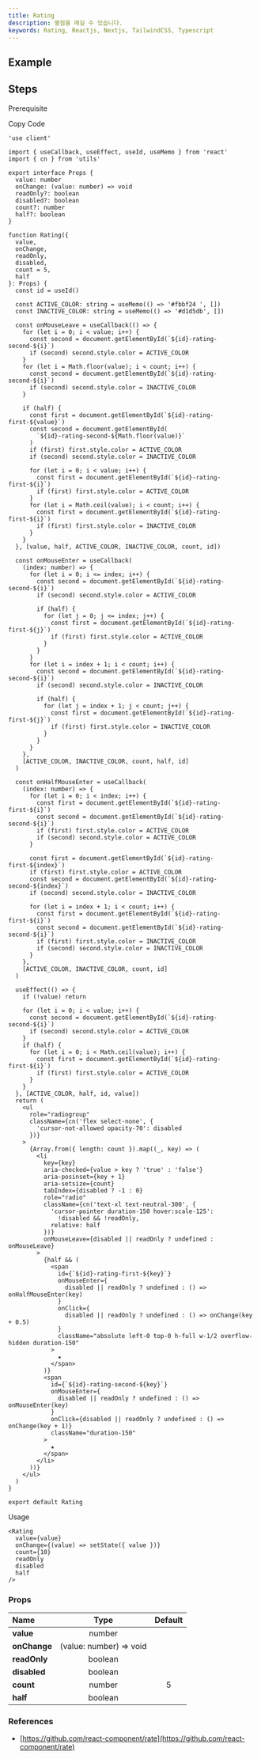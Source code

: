 ```yaml
---
title: Rating
description: 별점을 매길 수 있습니다.
keywords: Rating, Reactjs, Nextjs, TailwindCSS, Typescript
---
```


## Example

<Storybook url="https://workshop.kidow.me/?path=/docs/components-rating-v1--docs" />

## Steps

<Steps>

<Step>Prerequisite</Step>

<Blocks>
  <LinkBlock icon="utils" name="cn" slug="/utils/cn" />
</Blocks>

<Step>Copy Code</Step>

```tsx title="components/Rating/index.tsx"
'use client'

import { useCallback, useEffect, useId, useMemo } from 'react'
import { cn } from 'utils'

export interface Props {
  value: number
  onChange: (value: number) => void
  readOnly?: boolean
  disabled?: boolean
  count?: number
  half?: boolean
}

function Rating({
  value,
  onChange,
  readOnly,
  disabled,
  count = 5,
  half
}: Props) {
  const id = useId()

  const ACTIVE_COLOR: string = useMemo(() => '#fbbf24 ', [])
  const INACTIVE_COLOR: string = useMemo(() => '#d1d5db', [])

  const onMouseLeave = useCallback(() => {
    for (let i = 0; i < value; i++) {
      const second = document.getElementById(`${id}-rating-second-${i}`)
      if (second) second.style.color = ACTIVE_COLOR
    }
    for (let i = Math.floor(value); i < count; i++) {
      const second = document.getElementById(`${id}-rating-second-${i}`)
      if (second) second.style.color = INACTIVE_COLOR
    }

    if (half) {
      const first = document.getElementById(`${id}-rating-first-${value}`)
      const second = document.getElementById(
        `${id}-rating-second-${Math.floor(value)}`
      )
      if (first) first.style.color = ACTIVE_COLOR
      if (second) second.style.color = INACTIVE_COLOR

      for (let i = 0; i < value; i++) {
        const first = document.getElementById(`${id}-rating-first-${i}`)
        if (first) first.style.color = ACTIVE_COLOR
      }
      for (let i = Math.ceil(value); i < count; i++) {
        const first = document.getElementById(`${id}-rating-first-${i}`)
        if (first) first.style.color = INACTIVE_COLOR
      }
    }
  }, [value, half, ACTIVE_COLOR, INACTIVE_COLOR, count, id])

  const onMouseEnter = useCallback(
    (index: number) => {
      for (let i = 0; i <= index; i++) {
        const second = document.getElementById(`${id}-rating-second-${i}`)
        if (second) second.style.color = ACTIVE_COLOR

        if (half) {
          for (let j = 0; j <= index; j++) {
            const first = document.getElementById(`${id}-rating-first-${j}`)
            if (first) first.style.color = ACTIVE_COLOR
          }
        }
      }
      for (let i = index + 1; i < count; i++) {
        const second = document.getElementById(`${id}-rating-second-${i}`)
        if (second) second.style.color = INACTIVE_COLOR

        if (half) {
          for (let j = index + 1; j < count; j++) {
            const first = document.getElementById(`${id}-rating-first-${j}`)
            if (first) first.style.color = INACTIVE_COLOR
          }
        }
      }
    },
    [ACTIVE_COLOR, INACTIVE_COLOR, count, half, id]
  )

  const onHalfMouseEnter = useCallback(
    (index: number) => {
      for (let i = 0; i < index; i++) {
        const first = document.getElementById(`${id}-rating-first-${i}`)
        const second = document.getElementById(`${id}-rating-second-${i}`)
        if (first) first.style.color = ACTIVE_COLOR
        if (second) second.style.color = ACTIVE_COLOR
      }

      const first = document.getElementById(`${id}-rating-first-${index}`)
      if (first) first.style.color = ACTIVE_COLOR
      const second = document.getElementById(`${id}-rating-second-${index}`)
      if (second) second.style.color = INACTIVE_COLOR

      for (let i = index + 1; i < count; i++) {
        const first = document.getElementById(`${id}-rating-first-${i}`)
        const second = document.getElementById(`${id}-rating-second-${i}`)
        if (first) first.style.color = INACTIVE_COLOR
        if (second) second.style.color = INACTIVE_COLOR
      }
    },
    [ACTIVE_COLOR, INACTIVE_COLOR, count, id]
  )

  useEffect(() => {
    if (!value) return

    for (let i = 0; i < value; i++) {
      const second = document.getElementById(`${id}-rating-second-${i}`)
      if (second) second.style.color = ACTIVE_COLOR
    }
    if (half) {
      for (let i = 0; i < Math.ceil(value); i++) {
        const first = document.getElementById(`${id}-rating-first-${i}`)
        if (first) first.style.color = ACTIVE_COLOR
      }
    }
  }, [ACTIVE_COLOR, half, id, value])
  return (
    <ul
      role="radiogroup"
      className={cn('flex select-none', {
        'cursor-not-allowed opacity-70': disabled
      })}
    >
      {Array.from({ length: count }).map((_, key) => (
        <li
          key={key}
          aria-checked={value > key ? 'true' : 'false'}
          aria-posinset={key + 1}
          aria-setsize={count}
          tabIndex={disabled ? -1 : 0}
          role="radio"
          className={cn('text-xl text-neutral-300', {
            'cursor-pointer duration-150 hover:scale-125':
              !disabled && !readOnly,
            relative: half
          })}
          onMouseLeave={disabled || readOnly ? undefined : onMouseLeave}
        >
          {half && (
            <span
              id={`${id}-rating-first-${key}`}
              onMouseEnter={
                disabled || readOnly ? undefined : () => onHalfMouseEnter(key)
              }
              onClick={
                disabled || readOnly ? undefined : () => onChange(key + 0.5)
              }
              className="absolute left-0 top-0 h-full w-1/2 overflow-hidden duration-150"
            >
              ★
            </span>
          )}
          <span
            id={`${id}-rating-second-${key}`}
            onMouseEnter={
              disabled || readOnly ? undefined : () => onMouseEnter(key)
            }
            onClick={disabled || readOnly ? undefined : () => onChange(key + 1)}
            className="duration-150"
          >
            ★
          </span>
        </li>
      ))}
    </ul>
  )
}

export default Rating
```

<Step>Usage</Step>

```tsx
<Rating
  value={value}
  onChange={(value) => setState({ value })}
  count={10}
  readOnly
  disabled
  half
/>
```

</Steps>

### Props

| Name                     |          Type           | Default |
| :----------------------- | :---------------------: | :-----: |
| **value**<Required />    |         number          |         |
| **onChange**<Required /> | (value: number) => void |         |
| **readOnly**             |         boolean         |         |
| **disabled**             |         boolean         |         |
| **count**                |         number          |    5    |
| **half**                 |         boolean         |         |

### References

- [https://github.com/react-component/rate](https://github.com/react-component/rate)
